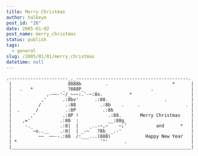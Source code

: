 ```yaml
---
title: Merry Christmas
author: halkeye
post_id: "26"
date: 2005-01-02
post_name: merry_christmas
status: publish
tags:
  - general
slug: /2005/01/01/merry_christmas
datetime: null
---
```


```
.----------------------_._------------------------------------------.
 |                     d888b         .                        *      |
 |   .   *           _ ?888P_                         .              |
 |             ,-~~-'-/_~~~:.`-~:8o.          *                      |
 |           ,'      .:8bv'      .:88.                     .         |
 |          /         .:88         .:8b    .     .                 . |
 |  .      /          .:8P          .:8b                             |
 |       ,'          .:8P !           .:88.       Merry Christmas    |
 |    ,='           .:88  :           __:88g_                        |
 |     -._          .:8|  |    _..-~,~    ~;'           and      *   |
 |        ~o..__    .:8|  | _-~   ?8b_ _.-'                          |
 |          ~~  ~~--.:88  /:___...(888)             Happy New Year   |
 | *                               `^'      .                        |
 |___________________________________________________________________|
```
